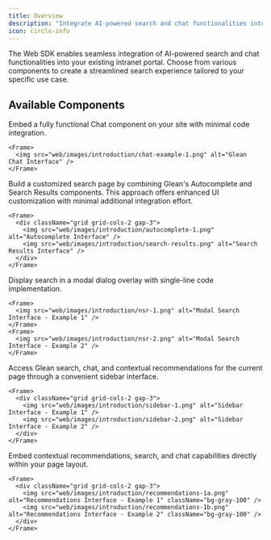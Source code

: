```yaml
---
title: Overview
description: "Integrate AI-powered search and chat functionalities into your intranet portal using Glean's Web SDK components"
icon: circle-info
---
```


The Web SDK enables seamless integration of AI-powered search and chat functionalities into your existing intranet portal. Choose from various components to create a streamlined search experience tailored to your specific use case.

## Available Components

<CardGroup cols={1}>
  <Card
    title="Glean Chat"
    icon="comments"
    href="/web/components/chat">
    Embed a fully functional Chat component on your site with minimal code integration.

    <Frame>
      <img src="web/images/introduction/chat-example-1.png" alt="Glean Chat Interface" />
    </Frame>
  </Card>

  <Card
    title="Autocomplete + Search Page"
    icon="magnifying-glass"
    href="/web/components/autocomplete">
    Build a customized search page by combining Glean's Autocomplete and Search Results components. This approach offers enhanced UI customization with minimal additional integration effort.

    <Frame>
      <div className="grid grid-cols-2 gap-3">
        <img src="web/images/introduction/autocomplete-1.png" alt="Autocomplete Interface" />
        <img src="web/images/introduction/search-results.png" alt="Search Results Interface" />
      </div>
    </Frame>
  </Card>

  <Card
    title="Modal Search"
    icon="window-maximize"
    href="/web/components/modal-search">
    Display search in a modal dialog overlay with single-line code implementation.

    <Frame>
      <img src="web/images/introduction/nsr-1.png" alt="Modal Search Interface - Example 1" />
    </Frame>
    <Frame>
      <img src="web/images/introduction/nsr-2.png" alt="Modal Search Interface - Example 2" />
    </Frame>
  </Card>

  <Card
    title="Sidebar Search"
    icon="sidebar"
    href="/web/components/sidebar">
    Access Glean search, chat, and contextual recommendations for the current page through a convenient sidebar interface.

    <Frame>
      <div className="grid grid-cols-2 gap-3">
        <img src="web/images/introduction/sidebar-1.png" alt="Sidebar Interface - Example 1" />
        <img src="web/images/introduction/sidebar-2.png" alt="Sidebar Interface - Example 2" />
      </div>
    </Frame>
  </Card>

  <Card
    title="Recommendations Component"
    icon="lightbulb"
    href="/web/components/recommendations">
    Embed contextual recommendations, search, and chat capabilities directly within your page layout.

    <Frame>
      <div className="grid grid-cols-2 gap-3">
        <img src="web/images/introduction/recommendations-1a.png" alt="Recommendations Interface - Example 1" className="bg-gray-100" />
        <img src="web/images/introduction/recommendations-1b.png" alt="Recommendations Interface - Example 2" className="bg-gray-100" />
      </div>
    </Frame>
  </Card>
</CardGroup>